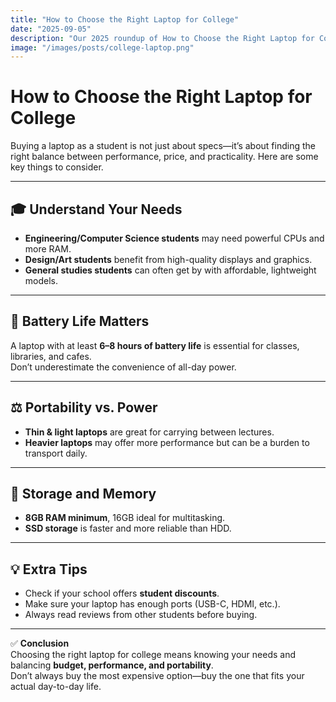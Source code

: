 ```yaml
---
title: "How to Choose the Right Laptop for College"
date: "2025-09-05"
description: "Our 2025 roundup of How to Choose the Right Laptop for College"
image: "/images/posts/college-laptop.png"
---
```


# How to Choose the Right Laptop for College

Buying a laptop as a student is not just about specs—it’s about finding the right balance between performance, price, and practicality. Here are some key things to consider.

---

## 🎓 Understand Your Needs

- **Engineering/Computer Science students** may need powerful CPUs and more RAM.
- **Design/Art students** benefit from high-quality displays and graphics.
- **General studies students** can often get by with affordable, lightweight models.

---

## 🔋 Battery Life Matters

A laptop with at least **6–8 hours of battery life** is essential for classes, libraries, and cafes.  
Don’t underestimate the convenience of all-day power.

---

## ⚖️ Portability vs. Power

- **Thin & light laptops** are great for carrying between lectures.
- **Heavier laptops** may offer more performance but can be a burden to transport daily.

---

## 💾 Storage and Memory

- **8GB RAM minimum**, 16GB ideal for multitasking.
- **SSD storage** is faster and more reliable than HDD.

---

## 💡 Extra Tips

- Check if your school offers **student discounts**.
- Make sure your laptop has enough ports (USB-C, HDMI, etc.).
- Always read reviews from other students before buying.

---

✅ **Conclusion**  
Choosing the right laptop for college means knowing your needs and balancing **budget, performance, and portability**.  
Don’t always buy the most expensive option—buy the one that fits your actual day-to-day life.
